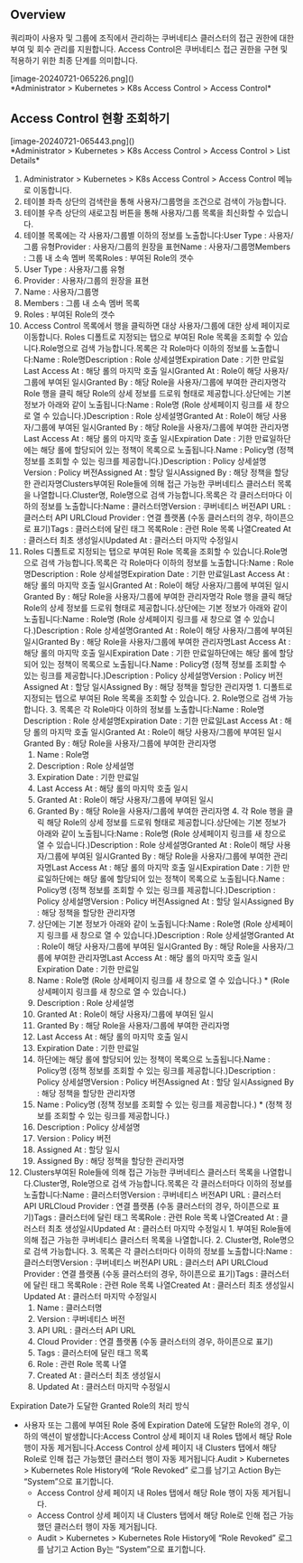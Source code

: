 ## Overview
쿼리파이 사용자 및 그룹에 조직에서 관리하는 쿠버네티스 클러스터의 접근 권한에 대한 부여 및 회수 관리를 지원합니다. Access Control은 쿠버네티스 접근 권한을 구현 및 적용하기 위한 최종 단계를 의미합니다.

<p align="center">
<div>[image-20240721-065226.png]()</div>
*Administrator &gt; Kubernetes &gt; K8s Access Control &gt; Access Control*
</p>

## Access Control 현황 조회하기
<p align="center">
<div>[image-20240721-065443.png]()</div>
*Administrator &gt; Kubernetes &gt; K8s Access Control &gt; Access Control &gt; List Details*
</p>

1. Administrator > Kubernetes > K8s Access Control > Access Control 메뉴로 이동합니다.
2. 테이블 좌측 상단의 검색란을 통해 사용자/그룹명을 조건으로 검색이 가능합니다.
3. 테이블 우측 상단의 새로고침 버튼을 통해 사용자/그룹 목록을 최신화할 수 있습니다.
4. 테이블 목록에는 각 사용자/그룹별 이하의 정보를 노출합니다:User Type : 사용자/그룹 유형Provider : 사용자/그룹의 원장을 표현Name : 사용자/그룹명Members : 그룹 내 소속 멤버 목록Roles : 부여된 Role의 갯수
  1. User Type : 사용자/그룹 유형
  2. Provider : 사용자/그룹의 원장을 표현
  3. Name : 사용자/그룹명
  4. Members : 그룹 내 소속 멤버 목록
  5. Roles : 부여된 Role의 갯수
5. Access Control 목록에서 행을 클릭하면 대상 사용자/그룹에 대한 상세 페이지로 이동합니다. Roles 디폴트로 지정되는 탭으로 부여된 Role 목록을 조회할 수 있습니다.Role명으로 검색 가능합니다.목록은 각 Role마다 이하의 정보를 노출합니다:Name : Role명Description : Role 상세설명Expiration Date : 기한 만료일Last Access At : 해당 롤의 마지막 호출 일시Granted At : Role이 해당 사용자/그룹에 부여된 일시Granted By : 해당 Role을 사용자/그룹에 부여한 관리자명각 Role 행을 클릭 해당 Role의 상세 정보를 드로워 형태로 제공합니다.상단에는 기본 정보가 아래와 같이 노출됩니다:Name : Role명 (Role 상세페이지 링크를 새 창으로 열 수 있습니다.)Description : Role 상세설명Granted At : Role이 해당 사용자/그룹에 부여된 일시Granted By : 해당 Role을 사용자/그룹에 부여한 관리자명Last Access At : 해당 롤의 마지막 호출 일시Expiration Date : 기한 만료일하단에는 해당 롤에 할당되어 있는 정책이 목록으로 노출됩니다.Name : Policy명 (정책 정보를 조회할 수 있는 링크를 제공합니다.)Description : Policy 상세설명Version : Policy 버전Assigned At : 할당 일시Assigned By : 해당 정책을 할당한 관리자명Clusters부여된 Role들에 의해 접근 가능한 쿠버네티스 클러스터 목록을 나열합니다.Cluster명, Role명으로 검색 가능합니다.목록은 각 클러스터마다 이하의 정보를 노출합니다:Name : 클러스터명Version : 쿠버네티스 버전API URL : 클러스터 API URLCloud Provider : 연결 플랫폼 (수동 클러스터의 경우, 하이픈으로 표기)Tags : 클러스터에 달린 태그 목록Role : 관련 Role 목록 나열Created At : 클러스터 최초 생성일시Updated At : 클러스터 마지막 수정일시
  1. Roles 디폴트로 지정되는 탭으로 부여된 Role 목록을 조회할 수 있습니다.Role명으로 검색 가능합니다.목록은 각 Role마다 이하의 정보를 노출합니다:Name : Role명Description : Role 상세설명Expiration Date : 기한 만료일Last Access At : 해당 롤의 마지막 호출 일시Granted At : Role이 해당 사용자/그룹에 부여된 일시Granted By : 해당 Role을 사용자/그룹에 부여한 관리자명각 Role 행을 클릭 해당 Role의 상세 정보를 드로워 형태로 제공합니다.상단에는 기본 정보가 아래와 같이 노출됩니다:Name : Role명 (Role 상세페이지 링크를 새 창으로 열 수 있습니다.)Description : Role 상세설명Granted At : Role이 해당 사용자/그룹에 부여된 일시Granted By : 해당 Role을 사용자/그룹에 부여한 관리자명Last Access At : 해당 롤의 마지막 호출 일시Expiration Date : 기한 만료일하단에는 해당 롤에 할당되어 있는 정책이 목록으로 노출됩니다.Name : Policy명 (정책 정보를 조회할 수 있는 링크를 제공합니다.)Description : Policy 상세설명Version : Policy 버전Assigned At : 할당 일시Assigned By : 해당 정책을 할당한 관리자명
    1. 디폴트로 지정되는 탭으로 부여된 Role 목록을 조회할 수 있습니다.
    2. Role명으로 검색 가능합니다.
    3. 목록은 각 Role마다 이하의 정보를 노출합니다:Name : Role명Description : Role 상세설명Expiration Date : 기한 만료일Last Access At : 해당 롤의 마지막 호출 일시Granted At : Role이 해당 사용자/그룹에 부여된 일시Granted By : 해당 Role을 사용자/그룹에 부여한 관리자명
      1. Name : Role명
      2. Description : Role 상세설명
      3. Expiration Date : 기한 만료일
      4. Last Access At : 해당 롤의 마지막 호출 일시
      5. Granted At : Role이 해당 사용자/그룹에 부여된 일시
      6. Granted By : 해당 Role을 사용자/그룹에 부여한 관리자명
    4. 각 Role 행을 클릭 해당 Role의 상세 정보를 드로워 형태로 제공합니다.상단에는 기본 정보가 아래와 같이 노출됩니다:Name : Role명 (Role 상세페이지 링크를 새 창으로 열 수 있습니다.)Description : Role 상세설명Granted At : Role이 해당 사용자/그룹에 부여된 일시Granted By : 해당 Role을 사용자/그룹에 부여한 관리자명Last Access At : 해당 롤의 마지막 호출 일시Expiration Date : 기한 만료일하단에는 해당 롤에 할당되어 있는 정책이 목록으로 노출됩니다.Name : Policy명 (정책 정보를 조회할 수 있는 링크를 제공합니다.)Description : Policy 상세설명Version : Policy 버전Assigned At : 할당 일시Assigned By : 해당 정책을 할당한 관리자명
      1. 상단에는 기본 정보가 아래와 같이 노출됩니다:Name : Role명 (Role 상세페이지 링크를 새 창으로 열 수 있습니다.)Description : Role 상세설명Granted At : Role이 해당 사용자/그룹에 부여된 일시Granted By : 해당 Role을 사용자/그룹에 부여한 관리자명Last Access At : 해당 롤의 마지막 호출 일시Expiration Date : 기한 만료일
        1. Name : Role명 (Role 상세페이지 링크를 새 창으로 열 수 있습니다.)
          * (Role 상세페이지 링크를 새 창으로 열 수 있습니다.)
        2. Description : Role 상세설명
        3. Granted At : Role이 해당 사용자/그룹에 부여된 일시
        4. Granted By : 해당 Role을 사용자/그룹에 부여한 관리자명
        5. Last Access At : 해당 롤의 마지막 호출 일시
        6. Expiration Date : 기한 만료일
      2. 하단에는 해당 롤에 할당되어 있는 정책이 목록으로 노출됩니다.Name : Policy명 (정책 정보를 조회할 수 있는 링크를 제공합니다.)Description : Policy 상세설명Version : Policy 버전Assigned At : 할당 일시Assigned By : 해당 정책을 할당한 관리자명
        1. Name : Policy명 (정책 정보를 조회할 수 있는 링크를 제공합니다.)
          * (정책 정보를 조회할 수 있는 링크를 제공합니다.)
        2. Description : Policy 상세설명
        3. Version : Policy 버전
        4. Assigned At : 할당 일시
        5. Assigned By : 해당 정책을 할당한 관리자명
  2. Clusters부여된 Role들에 의해 접근 가능한 쿠버네티스 클러스터 목록을 나열합니다.Cluster명, Role명으로 검색 가능합니다.목록은 각 클러스터마다 이하의 정보를 노출합니다:Name : 클러스터명Version : 쿠버네티스 버전API URL : 클러스터 API URLCloud Provider : 연결 플랫폼 (수동 클러스터의 경우, 하이픈으로 표기)Tags : 클러스터에 달린 태그 목록Role : 관련 Role 목록 나열Created At : 클러스터 최초 생성일시Updated At : 클러스터 마지막 수정일시
    1. 부여된 Role들에 의해 접근 가능한 쿠버네티스 클러스터 목록을 나열합니다.
    2. Cluster명, Role명으로 검색 가능합니다.
    3. 목록은 각 클러스터마다 이하의 정보를 노출합니다:Name : 클러스터명Version : 쿠버네티스 버전API URL : 클러스터 API URLCloud Provider : 연결 플랫폼 (수동 클러스터의 경우, 하이픈으로 표기)Tags : 클러스터에 달린 태그 목록Role : 관련 Role 목록 나열Created At : 클러스터 최초 생성일시Updated At : 클러스터 마지막 수정일시
      1. Name : 클러스터명
      2. Version : 쿠버네티스 버전
      3. API URL : 클러스터 API URL
      4. Cloud Provider : 연결 플랫폼 (수동 클러스터의 경우, 하이픈으로 표기)
      5. Tags : 클러스터에 달린 태그 목록
      6. Role : 관련 Role 목록 나열
      7. Created At : 클러스터 최초 생성일시
      8. Updated At : 클러스터 마지막 수정일시

Expiration Date가 도달한 Granted Role의 처리 방식

* 사용자 또는 그룹에 부여된 Role 중에 Expiration Date에 도달한 Role의 경우, 이하의 액션이 발생합니다:Access Control 상세 페이지 내 Roles 탭에서 해당 Role 행이 자동 제거됩니다.Access Control 상세 페이지 내 Clusters 탭에서 해당 Role로 인해 접근 가능했던 클러스터 행이 자동 제거됩니다.Audit > Kubernetes > Kubernetes Role History에 “Role Revoked” 로그를 남기고 Action By는 “System”으로 표기합니다.
  * Access Control 상세 페이지 내 Roles 탭에서 해당 Role 행이 자동 제거됩니다.
  * Access Control 상세 페이지 내 Clusters 탭에서 해당 Role로 인해 접근 가능했던 클러스터 행이 자동 제거됩니다.
  * Audit > Kubernetes > Kubernetes Role History에 “Role Revoked” 로그를 남기고 Action By는 “System”으로 표기합니다.
